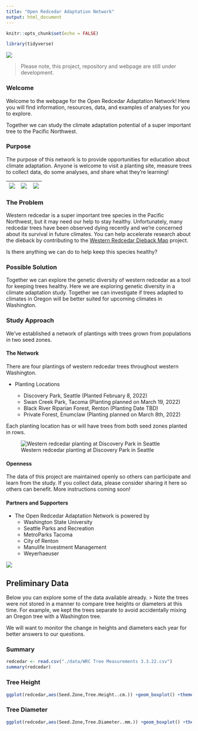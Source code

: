 ```yaml
---
title: "Open Redcedar Adaptation Network"
output: html_document
---
```


```r
knitr::opts_chunk$set(echo = FALSE)
```

```r
library(tidyverse)
```


![](./images/IMG_4938%20cropped.jpeg)

> Please note, this project, repository and webpage are still under development.

### Welcome

Welcome to the webpage for the Open Redcedar Adaptation Network! Here you will find information, resources, data, and examples of analyses for you to explore.

Together we can study the climate adaptation potential of a super important tree to the Pacific Northwest.

### Purpose

The purpose of this network is to provide opportunities for education about climate adaptation. Anyone is welcome to visit a planting site, measure trees to collect data, do some analyses, and share what they're learning!

| ![](./images/IMG_9436.jpeg) | ![](./images/IMG_9407.jpeg) | ![](./images/IMG_9804.jpeg) | 
|-----------------------------|-----------------------------|-----------------------------|

### The Problem

Western redcedar is a super important tree species in the Pacific Northwest, but it may need our help to stay healthy. Unfortunately, many redcedar trees have been observed dying recently and we're concerned about its survival in future climates. You can help accelerate research about the dieback by contributing to the [Western Redcedar Dieback Map](https://www.inaturalist.org/projects/western-redcedar-dieback-map) project.

Is there anything we can do to help keep this species healthy?

### Possible Solution

Together we can explore the genetic diversity of western redcedar as a tool for keeping trees healthy. Here we are exploring genetic diversity in a climate adaptation study. Together we can investigate if trees adapted to climates in Oregon will be better suited for upcoming climates in Washington.

### Study Approach

We've established a network of plantings with trees grown from populations in two seed zones.

#### The Network

There are four plantings of western redcedar trees throughout western Washington.

-   Planting Locations

    -   Discovery Park, Seattle (Planted February 8, 2022)
    -   Swan Creek Park, Tacoma (Planting planned on March 19, 2022)
    -   Black River Riparian Forest, Renton (Planting Date TBD)
    -   Private Forest, Enumclaw (Planting planned on March 8th, 2022)

Each planting location has or will have trees from both seed zones planted in rows.

![Western redcedar planting at Discovery Park in Seattle](./images/IMG_9792.jpeg)

#### Openness

The data of this project are maintained openly so others can participate and learn from the study. If you collect data, please consider sharing it here so others can benefit. More instructions coming soon!

#### Partners and Supporters

* The Open Redcedar Adaptation Network is powered by
  + Washington State University
  + Seattle Parks and Recreation
  + MetroParks Tacoma
  + City of Renton
  + Manulife Investment Management
  + Weyerhaeuser
  
![](./images/SwanCreekRedcedarPlantingInvite.jpg)  

## Preliminary Data {.tabset}

Below you can explore some of the data available already. 
> Note the trees were not stored in a manner to compare tree heights or diameters at this time. For example, we kept the trees separate to avoid accidentally mixing an Oregon tree with a Washington tree.

We will want to monitor the change in heights and diameters each year for better answers to our questions.  

### Summary
```r
redcedar <- read.csv("./data/WRC Tree Measurements 3.3.22.csv")
summary(redcedar)
```

### Tree Height 
```r
ggplot(redcedar,aes(Seed.Zone,Tree.Height..cm.)) +geom_boxplot() +theme_bw()
```

### Tree Diameter
```r
ggplot(redcedar,aes(Seed.Zone,Tree.Diameter..mm.)) +geom_boxplot() +theme_bw()
```
  
  